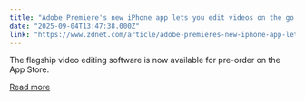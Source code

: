 ```yaml
---
title: "Adobe Premiere's new iPhone app lets you edit videos on the go - and it's totally free"
date: "2025-09-04T13:47:38.000Z"
link: "https://www.zdnet.com/article/adobe-premieres-new-iphone-app-lets-you-edit-videos-on-the-go-and-its-totally-free/"
---
```


The flagship video editing software is now available for pre-order on the App Store.

[Read more](https://www.zdnet.com/article/adobe-premieres-new-iphone-app-lets-you-edit-videos-on-the-go-and-its-totally-free/)

